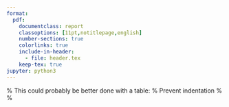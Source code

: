 ```yaml
---
format: 
  pdf:
    documentclass: report
    classoptions: [11pt,notitlepage,english]
    number-sections: true
    colorlinks: true
    include-in-header:
      - file: header.tex
    keep-tex: true
jupyter: python3
---
```


\begin{center}
  \underline{\textbf{THE UNIVERSITY OF BRITISH COLUMBIA}}
  \vspace{10pt}

  \textbf{Curriculum Vitae for Faculty Members}
\end{center}

% This could probably be better done with a table:
\noindent % Prevent indentation
\begin{minipage}[t]{0.33\textwidth}
  \raggedright
  \textbf{Date:} \monthyeardate
\end{minipage}%
\begin{minipage}[t]{0.33\textwidth}
  \begin{center}
    \textbf{Initials:} AMW \hspace{10pt} 
  \end{center}
\end{minipage}%
\begin{minipage}[t]{0.33\textwidth}
  \raggedleft
  % \phantom{ sometext }
  \includegraphics[width=100pt]{/home/weberam2/Dropbox/signature.png}
\end{minipage}
